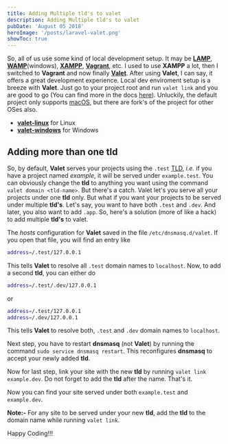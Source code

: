```yaml
---
title: Adding Multiple tld's to valet
description: Adding Multiple tld's to valet
pubDate: 'August 05 2018'
heroImage: '/posts/laravel-valet.png'
showToc: true
---
```


So, all of us use some kind of local development setup. It may be **[LAMP](https://www.liquidweb.com/kb/what-is-a-lamp-stack/)**, **[WAMP](https://bitnami.com/stack/wamp)**(windows), **[XAMPP](https://en.wikipedia.org/wiki/XAMPP)**, **[Vagrant](https://en.wikipedia.org/wiki/Vagrant_(software))**, etc. I used to use **XAMPP** a lot, then I switched to **Vagrant** and now finally **[Valet](https://github.com/laravel/valet)**.
After using **Valet**, I can say, it offers a great development experience. Local dev enviroment setup is a breeze with **Valet**. Just go to your project root and run `valet link` and you are good to go (You can find more in the docs [here](https://laravel.com/docs/master/valet)). Unluckily, the default project only supports [macOS](https://en.wikipedia.org/wiki/MacOS), but there are fork's of the project for other OSes also.

- **[valet-linux](https://github.com/cpriego/valet-linux)** for Linux
- **[valet-windows](https://github.com/cretueusebiu/valet-windows)** for Windows

## Adding more than one tld


So, by default, **Valet** serves your projects using the `.test`  [TLD](https://en.wikipedia.org/wiki/Top-level_domain), _i.e._ if you have a project named *example*, it will be served under `example.test`. You can obviously change the **tld** to anything you want using the command `valet domain <tld-name>`. But there's a catch. Valet let's you serve all your projects under one **tld** only. But what if you want your projects to be served under multiple **tld's**. Let's say, you want to have both `.test` and `.dev`. And later, you also want to add `.app`. So, here's a solution (more of like a hack) to add multiple **tld's** to valet.

The *hosts* configuration for **Valet** saved in the file `/etc/dnsmasq.d/valet`. If you open that file, you will find an entry like

```bash
address=/.test/127.0.0.1
```

This tells **Valet** to resolve all `.test` domain names to `localhost`. Now, to add a second **tld**, you can either do 

```bash
address=/.test/.dev/127.0.0.1
```

or

```bash
address=/.test/127.0.0.1
address=/.dev/127.0.0.1
```

This tells **Valet** to resolve both, `.test` and `.dev` domain names to `localhost`. 


Next step, you have to restart **dnsmasq** (not **Valet**) by running the command `sudo service dnsmasq restart`. This reconfigures **dnsmasq** to accept your newly added **tld**.


Now for last step, link your site with the new **tld** by running `valet link example.dev`. Do not forget to add the **tld** after the name. That's it.


Now you can find your site served under both `example.test` and `example.dev`.

**Note:-** For any site to be served under your new **tld**, add the **tld** to the domain name while running `valet link`.

Happy Coding!!!